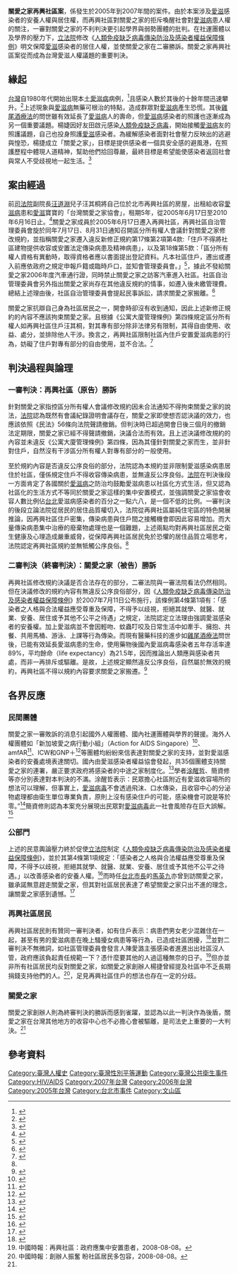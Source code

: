{{Infobox civilian attack
|title= 關愛之家再興社區案
|image= 
|alt=
|caption=
|map=
|map_alt=
|map_caption=
|location={{ROC-TW}}
|coordinates= 
|date= 民國94年-96年
|time=
|timezone= [[UTC+8|UTC+8]]
|plantiff= 再興社區管理委員會
|defendant= 關愛之家
|arguments= 再興社區管理委員會是否得依規約要求關愛之家搬離
|result=關愛之家勝訴，無須搬離
}}

'''關愛之家再興社區案'''，係發生於2005年到2007年間的案件。由於本案涉及[[愛滋|愛滋]]感染者的安養人權與居住權，而再興社區對關愛之家的拒斥喚醒社會對[[愛滋病|愛滋病]]患人權的關注，一審對關愛之家的不利判決更引起學界與弱勢團體的批判。在社運團體以及學界的壓力下，[[立法院|立法院]]修改《[[人類免疫缺乏病毒傳染防治及感染者權益保障條例|人類免疫缺乏病毒傳染防治及感染者權益保障條例]]》明文保障[[愛滋|愛滋]]感染者的居住人權，並使關愛之家在二審勝訴。關愛之家再興社區案從而成為台灣愛滋人權議題的重要判決。

==緣起==
[[台灣|台灣]]自1980年代開始出現本土[[愛滋病|愛滋病]]病例，<ref>{{cite web | url=http://cicar.kmu.edu.tw/index.php/zh-TW/aids-research/treatment-aids?showall=1&limitstart= | title=愛滋病治療與照護 | publisher=高雄醫學大學傳染病於癌症研究中心 | date=2002 | accessdate=2016-02-23}}</ref>且感染人數於其後的十餘年間迅速攀升。<ref>{{cite web | url=http://www.lovehope.org/news_content.asp?code_id=6&newspage=2&id=245 | title=愛滋年增15% 醫盼治療回歸健保 | publisher=台灣愛之希望協會社團法人 | accessdate=2016-02-23 | archive-url=https://web.archive.org/web/20160304045856/http://www.lovehope.org/news_content.asp?code_id=6&newspage=2&id=245 | archive-date=2016-03-04 | dead-url=yes }}</ref>上述現象與[[愛滋病|愛滋病]]無藥可根治的特點，造成群眾對[[愛滋病|愛滋病]]產生恐慌。其後[[雞尾酒療法|雞尾酒療法]]的問世雖有效延長了[[愛滋病|愛滋病]]人的壽命，但[[愛滋病|愛滋病]]感染者的照護也逐漸成為另一個重要議題。楊婕因好友田啟元感染[[人類免疫缺乏病毒|人類免疫缺乏病毒]]，開始接觸[[愛滋病|愛滋病]]友的照護議題，自己也投身照護[[愛滋|愛滋]]感染者。為緩解感染者面對社會壓力反映出的逃避與惶恐，楊捷成立「關愛之家」，目標是提供感染者一個具安全感的避風港，在照護歷程中體現人道精神，幫助他們拾回尊嚴，最終目標是希望能使感染者返回社會與常人不受歧視地一起生活。<ref>{{cite web | url=https://www.twhhf.org/%E5%89%B5%E8%BE%A6%E4%BA%BA | title=關愛之家創辦人楊婕女士 | publisher=財團法人台灣關愛基金會 | accessdate=2016-02-23}}</ref>

==案由經過==
前[[司法院|司法院]]副院長[[汪道淵|汪道淵]]兒子汪其桐將自己位於北市再興社區的房屋，出租給收容[[愛滋病|愛滋病]]患和[[愛滋|愛滋]]寶寶的「台灣關愛之家協會」，租期5年，從2005年6月17日至2010年6月16日止。<ref>{{cite web | url=http://itdels.digital.ntu.edu.tw/Item.php?ID=A_0005_0001_0002_005 | title=關愛之家租賃契約書 | publisher=台灣法實證研究資料庫 | date=2005-06-16 | accessdate=2016-02-23}}</ref>關愛之家成員於2005年6月17日遷入再興社區，再興社區自治管理委員會旋於同年7月17日、8月31日通知召開區分所有權人會議針對關愛之家修改規約，並指稱關愛之家遷入違反新修正規約第17條第2項第4款:「住戶不得將社區建物提供收容或安置法定傳染病患及精神病患」，以及第18條第5款：「區分所有權人資格有異動時，取得資格者應以書面提出登記資料。凡本社區住戶，遷出或遷入前應依政府之規定申報戶籍或臨時戶口，並知會管理委員會。」<ref>{{cite web | url=http://itdels.digital.ntu.edu.tw/Item.php?ID=A_0005_0001_0003_003 | title=再興社區自治管理委員會區分所有權人及住戶臨時大會會議紀錄 | publisher=台灣法實證研究資料庫 | date=2005-07-20 | accessdate=2016-02-23}}</ref>，據此不發給關愛之家2006年度汽車通行證，同時禁止關愛之家之訪客汽車進入社區。社區自治管理委員會另外指出關愛之家尚存在其他違反規約的情事，如遷入後未繳管理費。總結上述理由後，社區自治管理委員會提起民事訴訟，請求關愛之家搬離。<ref>{{cite web | url=http://itdels.digital.ntu.edu.tw/Item.php?ID=A_0005_0001_0005_004 | title=再興社區自治管理委員會函 | publisher=台灣法實證研究資料庫 | date=2006-01-26 | accessdate=2016-02-23}}</ref>

關愛之家抗辯自己身為社區居民之一，開會時卻沒有收到通知，因此上述新修正規約的內容不應該拘束關愛之家。且根據《公寓大廈管理條例》第四條規定區分所有權人如再興社區住戶汪其桐，對其專有部分除非法律另有限制，其得自由使用、收益、處分，並排除他人干涉。換言之，再興社區限制社區內住戶安置愛滋病患的行為，妨礙了住戶對專有部分的自由使用，並不合法。<ref name="第52號判決">{{cite web | url=http://itdels.digital.ntu.edu.tw/Item.php?ID=A_0005_0001_0005_014 | title=台灣台北地方法院  95年度重訴字第52號判決 | publisher=台灣法實證研究資料庫 | date=2006-10-30 | accessdate=2016-02-23}}</ref>

==判決過程與論理==
===一審判決：再興社區（原告）勝訴===
針對關愛之家指控區分所有權人會議修改規約因未合法通知不得拘束關愛之家的說法，[[法院|法院]]認為既然有會議紀錄證明會議存在，關愛之家即使想否認決議的效力，也應該依照《民法》56條向法院聲請撤銷。但判決時已超過開會日後三個月的撤銷法定期限，關愛之家已經不得聲請撤銷，決議合法而有效。且上述決議修改規約的內容並未違反《公寓大廈管理條例》第四條，因為其僅針對關愛之家而生，並非針對住戶，自然沒有干涉區分所有權人對專有部分的一般使用。

至於規約內容是否違反公序良俗的部分，法院認為本規約並非限制愛滋感染病患居住於社區，僅係規定住戶不得收容傳染病患，並無違反公序良俗。[[法院|法院]]在判決後段一方面肯定了各國關於[[愛滋病|愛滋病]]之防治均鼓勵愛滋病患以社區化方式生活，但又認為社區化的生活方式不等同於關愛之家這樣的集中安置模式，並強調關愛之家協會收容人數比例佔[[台北|台北]]愛滋病感染者的百分之一點六八，是一個不低的比例。一審判決的後段立論法院從居民的居住品質權切入，法院從再興社區屬純住宅區的特色開展推論，因再興社區住戶密集，傳染病患與住戶間之接觸機會即因此容易增加。而大量傳染病患集中治療的廢棄物處理也是一個難題，上述兩點均對再興社區居民之衛生健康及心理造成嚴重威脅，從保障再興社區居民免於恐懼的居住品質立場思考，法院認定再興社區規約並無牴觸公序良俗。<ref name="第52號判決"/>

===二審判決（終審判決）：關愛之家（被告）勝訴===
再興社區修改規約決議是否合法存在的部分，二審法院與一審法院看法仍然相同。但在決議修改的規約內容有無違反公序良俗部分，因《[[人類免疫缺乏病毒傳染防治及感染者權益保障條例|人類免疫缺乏病毒傳染防治及感染者權益保障條例]]》於2007年7月11日公布施行，該條例第4條第1項有：「感染者之人格與合法權益應受尊重及保障，不得予以歧視，拒絕其就學、就醫、就業、安養、居住或予其他不公平之待遇」之規定，法院認定立法理由強調愛滋感染者的安養權。加上愛滋病並不會因輕吻、蚊蟲叮咬及日常生活中如牽手、擁抱、共餐、共用馬桶、游泳、上課等行為傳染。而現有醫藥科技的進步如[[雞尾酒療法|雞尾酒療法]]問世後，已能有效延長愛滋病患的生命，使用藥物後國內愛滋病毒感染者五年存活率達89%，平均餘命（life expectancy）為21.5年，因而推論出人類應與感染者共處，而非一再排斥或驅離。是故，上述規定顯然違反公序良俗，自然屬於無效的規約，再興社區不得以規約內容要求關愛之家搬遷。<ref>{{cite web | url=http://jirs.judicial.gov.tw/FJUD/FJUDQRY03_1.aspx?id=1&v_court=TPH+%E8%87%BA%E7%81%A3%E9%AB%98%E7%AD%89%E6%B3%95%E9%99%A2&v_sys=V&jud_year=95&jud_case=%E4%B8%8A%E6%98%93&jud_no=1012&jud_no_end=&jud_title=&keyword=&sdate=19110101&edate=99991231&page=&searchkw=&jmain=&cw=1 | title=台灣高等法院  95年度上易字第1012號判決 | publisher=司法院法學資料檢索系統 | date=2007-08-07 | accessdate=2016-02-23 }}{{Dead link|date=2019年11月 |bot=InternetArchiveBot |fix-attempted=yes }}</ref>

==各界反應==
===民間團體===
關愛之家一審敗訴的消息引起國外人權團體、國內社運團體與學界的聲援。海外人權團體如「新加坡愛之病行動小組」（Action for AIDS Singapore）<ref>{{cite web | url=http://itdels.digital.ntu.edu.tw/Item.php?ID=A_0005_0001_0006_008 | title=Re: Endorsing the Rights of PLWHAs in Taiwan | publisher=台灣法實證研究資料庫 | date=2007-01-11 | accessdate=2016-02-23}}</ref>、amfAR<ref>{{cite web | url=http://itdels.digital.ntu.edu.tw/Item.php?ID=A_0005_0001_0006_010 | title=amfAR支持信 | publisher=台灣法實證研究資料庫 | date=2006-10-26 | accessdate=2016-02-23}}</ref>、ICW和GNP＋<ref>{{cite web | url=http://itdels.digital.ntu.edu.tw/Item.php?ID=A_0005_0001_0006_012 | title=ICW and GNP+ Harmony Association in Taiwan | publisher=台灣法實證研究資料庫 | date=2010-09-28 | accessdate=2016-02-23}}</ref>等團體均紛紛來信表達對關愛之家的支持，並對愛滋感染者的安養處境表達關切。國內由愛滋感染者權益協會發起，共35個團體支持關愛之家的連署，嚴正要求政府將感染者的中途之家制度化。<ref>{{cite web | url=http://gsrat.net/events/events_content.php?et_id=56 | title=－2006-10-16 關愛之家應遷離再興社區案聯合記者會－ | publisher=台灣性別人權協會 | date=2006-10-16 | accessdate=2016-02-23}}</ref>學者[[涂醒哲|涂醒哲]]、簡資修等亦分別表達對本判決的不滿。涂醒哲表示：民眾擔心社區附近有愛滋收容場所的想法可以理解，但事實上，[[愛滋病毒|愛滋病毒]]不會透過飛沫、口水傳染，且收容中心的分泌物處理都由衛生單位專業負責，原則上沒有感染住戶的可能，感染機會可說是等於零。”<ref>{{cite web | url=http://news.ltn.com.tw/news/life/paper/60408 | title=專家觀點／眼不見為淨 不利愛滋防治 | publisher=自由時報電子報 | date=2006-03-04 | accessdate=2016-02-23}}</ref>簡資修則認為本案充分展現出民眾對[[愛滋病毒|愛滋病毒]]此一社會風險存在巨大誤解。<ref>{{cite web | url=http://newsletter.sinica.edu.tw/file/file/20/2009.pdf | title=知識天地 風險社會與法律治理：以臺灣關愛之家協會案為例 | publisher=中央研究院週報 | date=2008-11-06 | accessdate=2016-02-23 | archive-url=https://web.archive.org/web/20160304231709/http://newsletter.sinica.edu.tw/file/file/20/2009.pdf | archive-date=2016-03-04 | dead-url=yes }}</ref>

===公部門===
上述的民意輿論壓力終於促使[[立法院|立法院]]制定《[[人類免疫缺乏病毒傳染防治及感染者權益保障條例|人類免疫缺乏病毒傳染防治及感染者權益保障條例]]》，並於其第4條第1項規定：「感染者之人格與合法權益應受尊重及保障，不得予以歧視，拒絕其就學、就醫、就業、安養、居住或予其他不公平之待遇。」以改善感染者的安養人權。<ref>{{cite web| url=http://lci.ly.gov.tw/doc/communique/final/pdf/94/11/LCIDP_941101_00008.pdf| title=立法院第六屆第一會期第二次會議議事錄| publisher=立法院| accessdate=2016-02-23}}{{Dead link|date=2018年6月 |bot=InternetArchiveBot |fix-attempted=no }}</ref>而時任[[台北市長|台北市長]]的[[馬英九|馬英九]]亦曾到訪關愛之家，雖承諾無意趕走關愛之家，但其對社區居民表達了希望關愛之家只出不進的理念，讓關愛之家感到遺憾。<ref>{{cite web | url=http://news.ltn.com.tw/news/life/paper/60408 | title=愛滋病友只出不進？關愛之家好受傷 | publisher=自由時報電子報 | date=2006-03-04 | accessdate=2016-02-23}}</ref>

===再興社區居民===
再興社區居民則有贊同一審判決者，如有住戶表示：病患們男女老少混雜住在一起，甚至有男的愛滋病患在晚上騷擾女病患等等行為，已造成社區困擾，<ref>{{cite web | url=http://gsrat.net/news/newsclipDetail.php?ncdata_id=2747 | title=逐愛滋中途之家　社區興訟 | publisher=聯合報 | date=2006-06-25 | accessdate=2016-02-23}}</ref>並對二審判決不無微詞，如社區管理委員會發言人陳愛潞主張感染者進進出出社區沒人管，政府應該負起責任規範一下？憑什麼要其他的人過這種無奈的日子。<ref>中國時報：再興社區：政府應集中安置患者，2008-08-08。</ref>但亦並非所有社區居民均反對關愛之家，如關愛之家創辦人楊捷曾經提及社區中不乏長期捐錢支持他們的人。<ref name="創辦人振奮">中國時報：創辦人振奮 盼社區居民多包容，2008-08-08。</ref>，足見再興社區住戶的想法也存在一定的分歧。

===關愛之家===
關愛之家創辦人則為終審判決的勝訴而感到雀躍，並認為以此一判決作為後盾，關愛之家在台灣其他地方的收容中心也不必擔心會被驅離，是司法史上重要的一大判決。<ref name="創辦人振奮"/>

==參考資料==
{{reflist}}

[[Category:臺灣人權史|Category:臺灣人權史]]
[[Category:臺灣性別平等運動|Category:臺灣性別平等運動]]
[[Category:臺灣公共衛生事件|Category:臺灣公共衛生事件]]
[[Category:HIV/AIDS|Category:HIV/AIDS]]
[[Category:2007年台灣|Category:2007年台灣]]
[[Category:2006年台灣|Category:2006年台灣]]
[[Category:2005年台灣|Category:2005年台灣]]
[[Category:台北市事件|Category:台北市事件]]
[[Category:文山區|Category:文山區]]